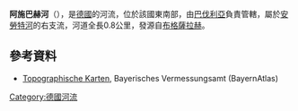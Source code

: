 {{Expand language|1=de|time=2020-11-04T02:00:37+00:00}}
{{Coord|49.05886|N|11.10767|E|display=title}}

'''阿施巴赫河'''（{{lang-de|Aschbach}}），是[[德國|德國]]的河流，位於該國東南部，由[[巴伐利亞|巴伐利亞]]負責管轄，屬於[[安勞特河|安勞特河]]的右支流，河道全長0.8公里，發源自[[布格薩拉赫|布格薩拉赫]]。

==參考資料==
* [http://geoportal.bayern.de/bayernatlas/?x=2RgYT2iGt9hGht0RHc3xiDib3o8*xpn8asNoYyKBuMIutXVD2S2N6b29IcYLbSYqSACNyfbOxMkZNucFaBtGHUOuuEbuVZGy9wDE9J*h3ag&X=5436176.01&Y=4434363.31&zoom=12&lang=de&topic=ba&bgLayer=tk&catalogNodes=122 Topographische Karten], Bayerisches Vermessungsamt (BayernAtlas)

{{Germany-geo-stub}}
[[Category:德國河流|Category:德國河流]]